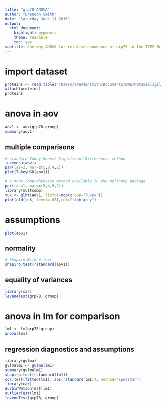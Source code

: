 ```yaml
---
title: "grp78 ANOVA"
author: "Brendon Smith"
date: "Saturday June 11 2016"
output:
  html_document:
    highlight: pygments
    theme: readable
    toc: yes
subtitle: One-way ANOVA for relative abundance of grp78 in the TCMP Nrf1 proteomics mouse liver AP-MS dataset from March 16, 2016. Modified from ANOVA one way ApoE KO tomato soy adipose.
---
```

# import dataset
```r
proteins <- read.table("/Users/brendonsmith/Documents/BWS/Hotamisligil Lab/Nrf/Nrf1 proteomics/TCMP/20160111 Nrf-HA mouse liver AP-MS/20160316 TCMP Nrf1-HA mouse liver other proteins.csv", header=TRUE, sep=",")
attach(proteins)
proteins
```

# anova in aov
```r
aov1 <- aov(grp78~group)
summary(aov1)

```

## multiple comparisons
```r
# standard Tukey Honest Significant Differences method
TukeyHSD(aov1)
par(las=2, mar=c(5,8,4,2))
plot(TukeyHSD(aov1))

# a more comprehensive method available in the multcomp package
par(las=1, mar=c(5,4,6,2))
library(multcomp)
tuk <- glht(aov1, linfct=mcp(group="Tukey"))
plot(cld(tuk, level=.05),col="lightgrey")
```

# assumptions

```r
plot(aov1)
```

## normality
```r
# Shapiro-Wilk W test
shapiro.test(rstandard(aov1))
```

## equality of variances
```r
library(car)
leveneTest(grp78, group)
```

# anova in lm for comparison
```r
lm1 <- lm(grp78~group)
anova(lm1)
```

## regression diagnostics and assumptions
```r
library(gvlma)
gvlmalm1 <- gvlma(lm1)
summary(gvlmalm1)
shapiro.test(rstandard(lm1))
cor.test(fitted(lm1), abs(rstandard(lm1)), method="spearman")
library(car)
durbinWatsonTest(lm1)
outlierTest(lm1)
leveneTest(grp78, group)
```
